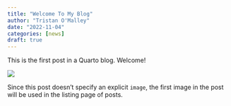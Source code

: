 ```yaml
---
title: "Welcome To My Blog"
author: "Tristan O'Malley"
date: "2022-11-04"
categories: [news]
draft: true
---
```


This is the first post in a Quarto blog. Welcome!

![](thumbnail.jpg)

Since this post doesn't specify an explicit `image`, the first image in the post will be used in the listing page of posts.
